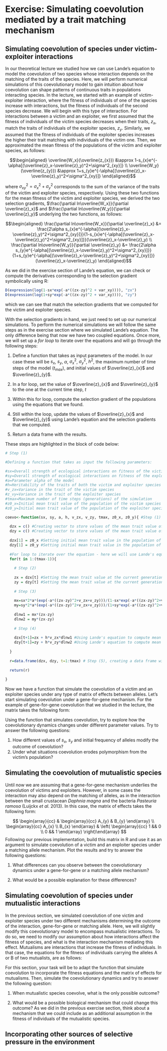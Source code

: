 # Exercise: Simulating coevolution mediated by a trait matching mechanism

## Simulating coevolution of species under victim-exploiter interactions

In our theoretical lecture we studied how we can use Lande's equation to model the coevolution of two species whose interaction depends on the matching of the traits of the species. Here, we will perform numerical simulations of this coevolutionary model to gain intuition about how coevolution can shape patterns of continuous traits in populations interacting species. In the lecture, we started with an example of  victim-exploiter interaction, where the fitness of individuals of one of the species increase with interactions, but the fitness of individuals of the second species decrease. We will begin with this type of interaction. For interactions between a victim and an exploiter, we first assumed that the fitness of individuals of the victim species decreases when their traits, $z_x$, match the traits of individuals of the exploiter species, $z_y$. Similarly, we assumed that the fitness of individuals of the exploiter species increases the higher their trait matching with individuals of the victim one. Then, we approximated the mean fitness of the populations of the victim and exploiter species, as follows:

$$\begin{aligned}
\overline{W_x}(\overline{z_{x}}) &\approx 1-s_{x}e^{-\alpha[(\overline{z}_x-\overline{z}_y)^2+\sigma^2_{xy}]} \\
\overline{W_y}(\overline{z_{y}}) &\approx 1+s_{y}e^{-\alpha[(\overline{z}_x-\overline{z}_y)^2+\sigma^2_{xy}]}
\end{aligned}$$

where $\sigma^2_{xy}=\sigma^2_{x}+\sigma^2_{y}$ corresponds to the sum of the variance of the traits of the victim and exploiter species, respectively. Using these two functions for the mean fitness of the victim and exploiter species, we derived the two selection gradients, $\frac{\partial ln\overline{W_x}}{\partial \overline{z}_x}$ and $\frac{\partial ln\overline{W_y}}{\partial \overline{z}_y}$ underlying the two functions, as follows:

$$\begin{aligned}
\frac{\partial ln\overline{W_x}}{\partial \overline{z}_x} &= \frac{2\alpha s_{x}e^{-\alpha[(\overline{z}_x-\overline{z}_y)^2+\sigma^2_{xy}]}}{1-s_{x}e^{-\alpha[(\overline{z}_x-\overline{z}_y)^2+\sigma^2_{xy}]}}(\overline{z}_x-\overline{z}_y) \\
\frac{\partial ln\overline{W_y}}{\partial \overline{z}_y} &= \frac{2\alpha s_{y}e^{-\alpha[(\overline{z}_x-\overline{z}_y)^2+\sigma^2_{xy}]}}{1+s_{y}e^{-\alpha[(\overline{z}_x-\overline{z}_y)^2+\sigma^2_{xy}]}}(\overline{z}_x-\overline{z}_y)
\end{aligned}$$

As we did in the exercise section of Lande's equation, we can check or compute the derivatives corresponding to the selection gradient symbolically using R:

```r

D(expression(log(1-sx*exp(-a*((zx-zy)^2 + var_xy)))), "zx")
D(expression(log(1+sy*exp(-a*((zx-zy)^2 + var_xy)))), "zy")

```
which we can see that match the selection gradients that we computed for the victim and exploiter species.

With the selection gradients in hand, we just need to set up our numerical simulations. To perform the numerical simulations we will follow the same steps as in the exercise section where we simulated Lande's equation. The only difference being that now we have two coupled equations. Once more, we will set up a *for loop* to iterate over the equations and will go through the following steps:

1.  Define a function that takes as input parameters of the model. In our case these will be $s_{x}$, $s_{y}$, $\alpha$, $\sigma^2_{x}$, $\sigma^2_{y}$, $h^2$, the maximum number of time steps of the model ($t_{max}$), and initial values of $\overline{z}_{x}$ and $\overline{z}_{y}$.

2.  In a for loop, set the value of $\overline{z}_{x}$ and $\overline{z}_{y}$ to the one at the current time step, $t$

3.  Within this for loop, compute the selection gradient of the populations using the equations that we found.

4.  Still within the loop, update the values of $\overline{z}_{x}$ and $\overline{z}_{y}$ using Lande's equation and the selection gradients that we computed.

5.  Return a data frame with the results.

These steps are highlighted in the block of code below:

```r

# Step (1)

#Defining a function that takes as input the following parameters:

#sx=Overall strength of ecological interactions on fitness of the victim species
#sy=Overall strength of ecological interactions on fitness of the exploiter species
#a=Parameter alpha of the model
#h=Heritability of the traits of both the victim and exploiter species (assumed to be equal)
#v_zx=Variance in the trait of the victim species
#z_vy=Variance in the trait of the exploiter species
#tmax=Maximum number of time steps (generations) of the simulation
#z0_x=Initial mean trait value of the population of the victim species
#z0_y=Initial mean trait value of the population of the exploiter species

coevo<-function(sx, sy, a, h, v_zx, v_zy, tmax, z0_x, z0_y){ #Step (1)
  
  dzx = c() #Creating vector to store values of the mean trait value of the population of the victim species 
  dzy = c() #Creating vector to store values of the mean trait value of the population of the exploiter species
  
  dzx[1] = z0_x #Setting initial mean trait value in the population of the victim species
  dzy[1] = z0_y #Setting initial mean trait value in the population of the exploiter species
  
  #For loop to iterate over the equation - here we will use Lande's equation
  for(t in 1:(tmax-1)){
    
    # Step (2)
    
    zx = dzx[t] #Setting the mean trait value at the current generation of the of the population of the victim species
    zy = dzy[t] #Setting the mean trait value at the current generation of the of the population of the exploiter species
    
    # Step (3)
    
    mx=sx*2*a*(exp(-a*((zx-zy)^2+v_zx+v_zy)))/(1-sx*exp(-a*((zx-zy)^2+v_zx+v_zy)))
    my=sy*2*a*(exp(-a*((zx-zy)^2+v_zx+v_zy)))/(1+sy*exp(-a*((zx-zy)^2+v_zx+v_zy)))
    
    dlnw1 = mx*(zx-zy)
    dlnw2 = my*(zx-zy)
    
    # Step (4)
    
    dzx[t+1]=zx + h*v_zx*dlnw1 #Using Lande's equation to compute mean trait value at the next generation of the population of the victim species
    dzy[t+1]=zy + h*v_zy*dlnw2 #Using Lande's equation to compute mean trait value at the next generation of the population of the exploiter species
    
  }
  
  r=data.frame(dzx, dzy, t=1:tmax) # Step (5), creating a data frame with mean trait values over time of the two species
  
  return(r)
  
}

```

Now we have a function that simulate the coevolution of a victim and an exploiter species under any type of matrix of effects between alleles. Let's start simulating coevolution under a gene-for-gene mechanism. For the example of gene-for-gene coevolution that we studied in the lecture, the matrix takes the following form:

Using the function that simulates coevolution, try to explore how the coevolutionary dynamics changes under different parameter values. Try to answer the following questions:

1. How different values of $s_{x}$, $s_{y}$ and initial frequency of alleles modify the outcome of coevolution?
2. Under what situations coevolution erodes polymorphism from the victim's population?

## Simulating the coevolution of mutualistic species

Until now we are assuming that a gene-for-gene mechanism underlies the coevolution of victims and exploiters. However, in some cases the interaction may also depend on the matching of alleles, as in the interaction between the small crustacean *Daphnia magna* and the bacteria *Pasteuria ramosa* (Luijckx *et al.* 2013). In this case, the matrix of effects takes the following form:

$$
\begin{array}{cc} &
\begin{array}{cc} A_{y} & B_{y} \end{array}
\\
\begin{array}{cc}
A_{x} \\
B_{x} \end{array}
&
\left(
\begin{array}{cc}
1 && 0 \\
0 && 1 \end{array}
\right)\end{array}
$$
Following our previous implementation, build this matrix in R and use it as an argument to simulate coevolution of a victim and an exploiter species under a matching allele mechanism. Plot the results and try to answer the following questions:

1. What differences can you observe between the coevolutionary dynamics under a gene-for-gene or a matching allele mechanism?

2. What would be a possible explanation for these differences?


## Simulating coevolution of species under mutualistic interactions

In the previous section, we simulated coevolution of one victim and exploiter species under two different mechanisms determining the outcome of the interaction, gene-for-gene or matching allele. Here, we will slightly modify this coevolutionary model to encompass mutualistic interactions. To do so, we need to modify our assumption about how interactions affect the fitness of species, and what is the interaction mechanism mediating this effect. Mutualisms are interactions that increase the fitness of individuals. In that case, the equations for the fitness of individuals carrying the alleles A or B of two mutualists, are as follows:

For this section, your task will be to adapt the function that simulate coevolution to incorporate the fitness equations and the matrix of effects for mutualisms. Then, simulate the coevolutionary dynamics and try to answer the following question:

1. When mutualistic species coevolve, what is the only possible outcome?

2. What would be a possible biological mechanism that could change this outcome? As we did in the previous exercise section, think about a mechanism that we could include as an additional assumption in the fitness of individuals of the mutualistic species.

## Incorporating other sources of selective pressure in the environment

